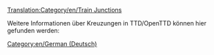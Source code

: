 [[Translation:Category/en/Train Junctions]]


Weitere Informationen über Kreuzungen in TTD/OpenTTD können hier gefunden werden:
{{en/Links/Train Junctions}}

[[Category:en/German (Deutsch)]]